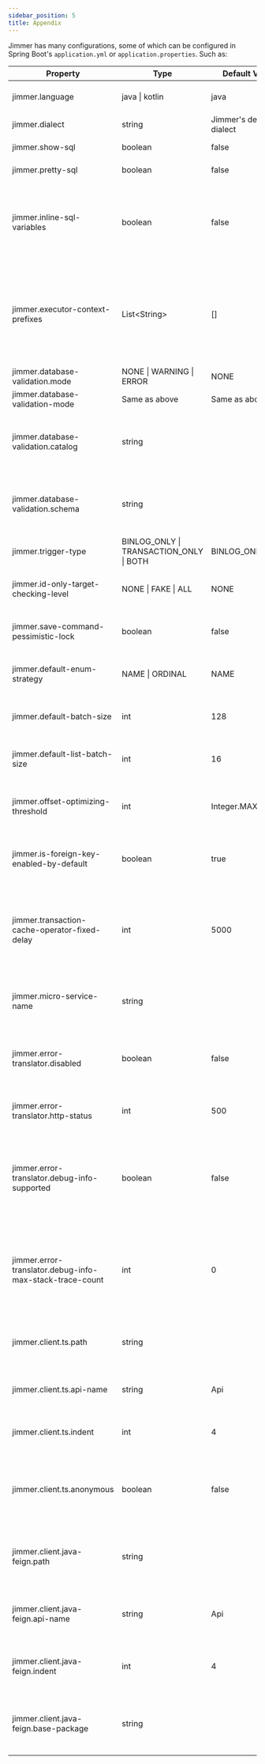 ```yaml
---
sidebar_position: 5  
title: Appendix
---
```


Jimmer has many configurations, some of which can be configured in Spring Boot's `application.yml` or `application.properties`. Such as:

| Property | Type | Default Value | Description |
|-|-|-|-|  
| jimmer.language | java &#124; kotlin | java | Must be configured for Kotlin projects |
| jimmer.dialect | string | Jimmer's default dialect | Jimmer dialect class name |
| jimmer.show-sql | boolean | false | Whether to print SQL logs |
| jimmer.pretty-sql | boolean | false | Whether to format SQL |
| jimmer.inline-sql-variables | boolean | false | Whether to inline SQL parameters(This only affects the logs. The actual SQL executed still uses JDBC parameters) |
| jimmer.executor-context-prefixes | List&lt;String&gt; | [] | Usually multiple package names or full class names, Jimmer judges whether the current stacktrace should be appended to the SQL logs |
| jimmer.database-validation.mode | NONE &#124; WARNING &#124; ERROR | NONE | Database validation mode |
| jimmer.database-validation-mode | Same as above | Same as above | Same as above |
| jimmer.database-validation.catalog | string | | Catalog of validated tables' database, configured when table name conflicts |
| jimmer.database-validation.schema | string | | Schema of validated tables' database, configured when table name conflicts |
| jimmer.trigger-type | BINLOG_ONLY &#124; TRANSACTION_ONLY &#124; BOTH | BINLOG_ONLY | Trigger type |
| jimmer.id-only-target-checking-level | NONE &#124; FAKE &#124; ALL | NONE | Whether to check short associated ids in save commands |
| jimmer.save-command-pessimistic-lock | boolean | false | Whether queries in save commands use pessimistic locks |
| jimmer.default-enum-strategy | NAME &#124; ORDINAL | NAME | Default mapping mode for enums without explicit declaration |
| jimmer.default-batch-size | int | 128 | Default fetch size for non-collection properties |
| jimmer.default-list-batch-size | int | 16 | Default fetch size for collection properties |
| jimmer.offset-optimizing-threshold | int | Integer.MAX_VALUE | Offset threshold to enable deep paging optimization for paged queries |
| jimmer.is-foreign-key-enabled-by-default | boolean | true | Foreign keys without explicit declaration are treated as real foreign keys |
| jimmer.transaction-cache-operator-fixed-delay | int | 5000 | Retry interval for failed or excessive cache invalidation tasks when trigger type is `TRANSACTION_ONLY` (not relying on external CDC) |
| jimmer.micro-service-name | string | | Service name of current application if using remote associations |
| jimmer.error-translator.disabled | boolean | false | Whether to disable exception mapping in automatic front-end integration |
| jimmer.error-translator.http-status | int | 500 | Unified HTTP status of server exceptions on client side |
| jimmer.error-translator.debug-info-supported | boolean | false | Whether to include exception message etc. to help debugging in client errors, should be disabled in production |
| jimmer.error-translator.debug-info-max-stack-trace-count | int | 0 | Maximum number of stacktrace in exception information in client errors, should be disabled in production |
| jimmer.client.ts.path | string | | Download path of automatically generated TypeScript code, e.g. "/ts.zip" |
| jimmer.client.ts.api-name | string | Api | API name of automatically generated TypeScript code |
| jimmer.client.ts.indent | int | 4 | Indentation of automatically generated TypeScript code |
| jimmer.client.ts.anonymous | boolean | false | Whether to use anonymous style to avoid naming DTO types in automatically generated TypeScript code |
| jimmer.client.java-feign.path | string | | Download path of automatically generated Spring Cloud Feign Java code, e.g. "/java-feign.zip" |
| jimmer.client.java-feign.api-name | string | Api | API name of automatically generated Spring Cloud Feign Java code |
| jimmer.client.java-feign.indent | int | 4 | Indentation of automatically generated Spring Cloud Feign Java code |
| jimmer.client.java-feign.base-package | string | | Top level package of automatically generated Spring Cloud Feign Java code |
